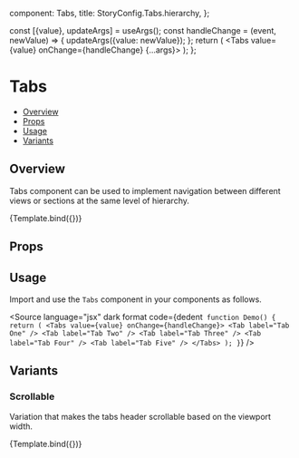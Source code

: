 
  component: Tabs,
  title: StoryConfig.Tabs.hierarchy,
};

<Meta title={meta.title} component={meta.component} />

  const [{value}, updateArgs] = useArgs();
  const handleChange = (event, newValue) => {
    updateArgs({value: newValue});
  };
  return (
    <Tabs value={value} onChange={handleChange} {...args}>
      <Tab label="Tab One" />
      <Tab label="Tab Two" />
      <Tab label="Tab Three" />
      <Tab label="Tab Four" />
      <Tab label="Tab Five" />
    </Tabs>
  );
};

# Tabs

- [Overview](#overview)
- [Props](#props)
- [Usage](#usage)
- [Variants](#variants)

## Overview

Tabs component can be used to implement navigation between different views or sections at the same level of hierarchy.

<Canvas>
  <Story name="Overview">
    {Template.bind({})}
  </Story>
</Canvas>

## Props

<ArgsTable story="Overview" />

## Usage

Import and use the `Tabs` component in your components as follows.

<Source
  language="jsx"
  dark
  format
  code={dedent`
function Demo() {
  return (
    <Tabs value={value} onChange={handleChange}>
      <Tab label="Tab One" />
      <Tab label="Tab Two" />
      <Tab label="Tab Three" />
      <Tab label="Tab Four" />
      <Tab label="Tab Five" />
    </Tabs>
  );
}`}
/>

## Variants

### Scrollable

Variation that makes the tabs header scrollable based on the viewport width.

<Canvas>
  <Story name="Scrollable" args={{variant: 'scrollable'}}>
    {Template.bind({})}
  </Story>
</Canvas>
